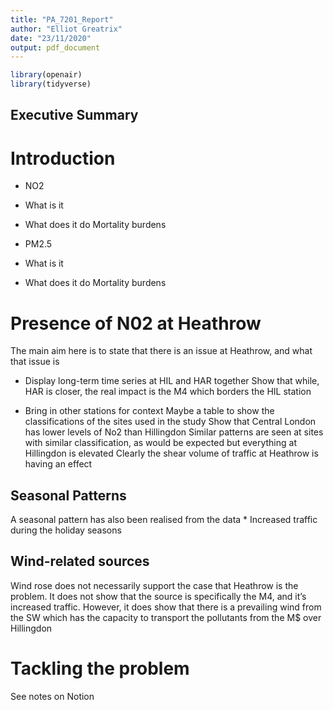 ```yaml
---
title: "PA_7201_Report"
author: "Elliot Greatrix"
date: "23/11/2020"
output: pdf_document
---
```

```r
library(openair)
library(tidyverse)
```

## Executive Summary

# Introduction 

* NO2 
- What is it 
- What does it do 
    Mortality burdens 

* PM2.5 
- What is it 
- What does it do 
    Mortality burdens 
    
# Presence of N02 at Heathrow 
The main aim here is to state that there is an issue at Heathrow, and what that issue is 

* Display long-term time series at HIL and HAR together 
  Show that while, HAR is closer, the real impact is the M4 which borders the HIL station
  
* Bring in other stations for context
  Maybe a table to show the classifications of the sites used in the study
  Show that Central London has lower levels of No2 than Hillingdon
  Similar patterns are seen at sites with similar classification, as would be expected but everything 
  at Hillingdon is elevated
  Clearly the shear volume of traffic at Heathrow is having an effect 
  
## Seasonal Patterns
A seasonal pattern has also been realised from the data 
* Increased traffic during the holiday seasons 

## Wind-related sources
Wind rose does not necessarily support the case that Heathrow is the problem. It does not show that the source is specifically the M4, and it's increased traffic. However, it does show that there is a prevailing wind from the SW which has the capacity to transport the pollutants from the M$ over Hillingdon 

# Tackling the problem 
See notes on Notion 


  